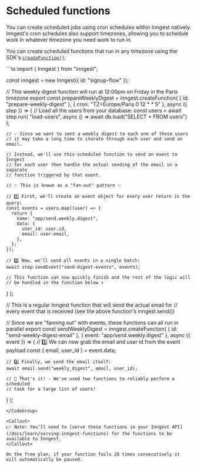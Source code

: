 
# Scheduled functions

You can create scheduled jobs using cron schedules within Inngest natively.  Inngest's cron schedules also support timezones, allowing you to schedule work in whatever timezone you need work to run in.

You can create scheduled functions that run in any timezone using the SDK's [`createFunction()`](/docs/reference/functions/create):

<CodeGroup>
```ts 
import { Inngest } from "inngest";

const inngest = new Inngest({ id: "signup-flow" });

// This weekly digest function will run at 12:00pm on Friday in the Paris timezone
export const prepareWeeklyDigest = inngest.createFunction(
  { id: "prepare-weekly-digest" },
  { cron: "TZ=Europe/Paris 0 12 * * 5" },
  async ({ step }) => {
    // Load all the users from your database:
    const users = await step.run(
      "load-users",
      async () => await db.load("SELECT * FROM users")
    );

    // 💡 Since we want to sent a weekly digest to each one of these users
    // it may take a long time to iterate through each user and send an email.

    // Instead, we'll use this scheduled function to send an event to Inngest
    // for each user then handle the actual sending of the email in a separate
    // function triggered by that event.

    // ✨ This is known as a "fan-out" pattern ✨

    // 1️⃣ First, we'll create an event object for every user return in the query:
    const events = users.map((user) => {
      return {
        name: "app/send.weekly.digest",
        data: {
          user_id: user.id,
          email: user.email,
        },
      };
    });

    // 2️⃣ Now, we'll send all events in a single batch:
    await step.sendEvent("send-digest-events", events);

    // This function can now quickly finish and the rest of the logic will
    // be handled in the function below ⬇️
  }
);

// This is a regular Inngest function that will send the actual email for
// every event that is received (see the above function's inngest.send())

// Since we are "fanning out" with events, these functions can all run in parallel
export const sendWeeklyDigest = inngest.createFunction(
  { id: "send-weekly-digest-email" },
  { event: "app/send.weekly.digest" },
  async ({ event }) => {
    // 3️⃣ We can now grab the email and user id from the event payload
    const { email, user_id } = event.data;

    // 4️⃣ Finally, we send the email itself:
    await email.send("weekly_digest", email, user_id);

    // 🎇 That's it! - We've used two functions to reliably perform a scheduled
    // task for a large list of users!
  }
);
```
</CodeGroup>

<Callout>
👉 Note: You’ll need to [serve these functions in your Inngest API](/docs/learn/serving-inngest-functions) for the functions to be available to Inngest.
</Callout>

On the free plan, if your function fails 20 times consecutively it will automatically be paused.
